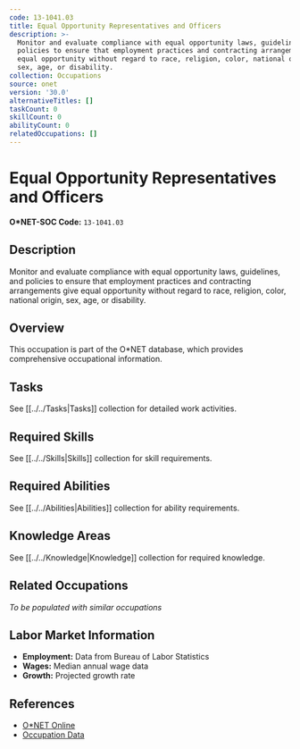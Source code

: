 ```yaml
---
code: 13-1041.03
title: Equal Opportunity Representatives and Officers
description: >-
  Monitor and evaluate compliance with equal opportunity laws, guidelines, and
  policies to ensure that employment practices and contracting arrangements give
  equal opportunity without regard to race, religion, color, national origin,
  sex, age, or disability.
collection: Occupations
source: onet
version: '30.0'
alternativeTitles: []
taskCount: 0
skillCount: 0
abilityCount: 0
relatedOccupations: []
---
```

# Equal Opportunity Representatives and Officers

**O*NET-SOC Code:** `13-1041.03`

## Description

Monitor and evaluate compliance with equal opportunity laws, guidelines, and policies to ensure that employment practices and contracting arrangements give equal opportunity without regard to race, religion, color, national origin, sex, age, or disability.

## Overview

This occupation is part of the O*NET database, which provides comprehensive occupational information.

## Tasks

See [[../../Tasks|Tasks]] collection for detailed work activities.

## Required Skills

See [[../../Skills|Skills]] collection for skill requirements.

## Required Abilities

See [[../../Abilities|Abilities]] collection for ability requirements.

## Knowledge Areas

See [[../../Knowledge|Knowledge]] collection for required knowledge.

## Related Occupations

*To be populated with similar occupations*

## Labor Market Information

- **Employment:** Data from Bureau of Labor Statistics
- **Wages:** Median annual wage data
- **Growth:** Projected growth rate

## References

- [O*NET Online](https://www.onetonline.org/link/summary/13-1041.03)
- [Occupation Data](https://www.onetcenter.org/)
